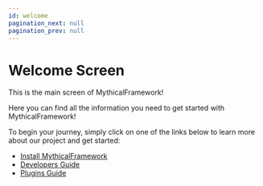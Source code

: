 ```yaml
---
id: welcome
pagination_next: null
pagination_prev: null
---
```


# Welcome Screen

This is the main screen of MythicalFramework!

Here you can find all the information you need to get started with MythicalFramework!

To begin your journey, simply click on one of the links below to learn more about our project and get started:

- [Install MythicalFramework](/docs/MythicalFramework/user/install)
- [Developers Guide](/docs/MythicalFramework/developer/getting-started)
- [Plugins Guide](/docs/MythicalFramework/developer/plugins/getting-started)
